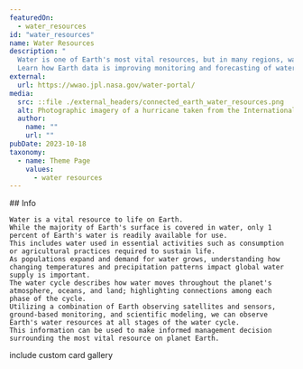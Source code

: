 ```yaml
---
featuredOn:
  - water_resources 
id: "water_resources"
name: Water Resources
description: "
  Water is one of Earth's most vital resources, but in many regions, water supplies are increasingly scarce.
  Learn how Earth data is improving monitoring and forecasting of water use, availability and water extremes."
external:
  url: https://wwao.jpl.nasa.gov/water-portal/
media:
  src: ::file ./external_headers/connected_earth_water_resources.png
  alt: Photographic imagery of a hurricane taken from the International Space Station
  author:
    name: ""
    url: ""
pubDate: 2023-10-18
taxonomy:
  - name: Theme Page
    values:
      - water resources
---
```


<Block>
  <Prose>
    ## Info

    Water is a vital resource to life on Earth.
    While the majority of Earth's surface is covered in water, only 1 percent of Earth's water is readily available for use.
    This includes water used in essential activities such as consumption or agricultural practices required to sustain life.
    As populations expand and demand for water grows, understanding how changing temperatures and precipitation patterns impact global water supply is important.
    The water cycle describes how water moves throughout the planet's atmosphere, oceans, and land; highlighting connections among each phase of the cycle.
    Utilizing a combination of Earth observing satellites and sensors, ground-based monitoring, and scientific modeling, we can observe Earth's water resources at all stages of the water cycle.
    This information can be used to make informed management decision surrounding the most vital resource on planet Earth.
  </Prose>
</Block>



<Block type="wide">
  <Prose> include custom card gallery </Prose>
</Block>